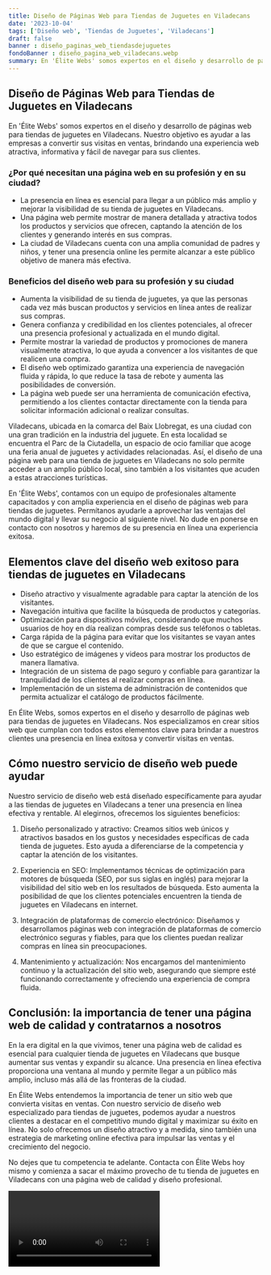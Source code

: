 ```yaml
---
title: Diseño de Páginas Web para Tiendas de Juguetes en Viladecans
date: '2023-10-04'
tags: ['Diseño web', 'Tiendas de Juguetes', 'Viladecans']
draft: false
banner : diseño_paginas_web_tiendasdejuguetes
fondoBanner : diseño_pagina_web_viladecans.webp
summary: En 'Élite Webs' somos expertos en el diseño y desarrollo de páginas web para tiendas de juguetes en Viladecans. Nuestro objetivo es ayudar a las empresas a convertir sus visitas en ventas, brindando una experiencia web atractiva, informativa y fácil de navegar para sus clientes.
---
```


## Diseño de Páginas Web para Tiendas de Juguetes en Viladecans

En 'Élite Webs' somos expertos en el diseño y desarrollo de páginas web para tiendas de juguetes en Viladecans. Nuestro objetivo es ayudar a las empresas a convertir sus visitas en ventas, brindando una experiencia web atractiva, informativa y fácil de navegar para sus clientes.

### ¿Por qué necesitan una página web en su profesión y en su ciudad?
- La presencia en línea es esencial para llegar a un público más amplio y mejorar la visibilidad de su tienda de juguetes en Viladecans.
- Una página web permite mostrar de manera detallada y atractiva todos los productos y servicios que ofrecen, captando la atención de los clientes y generando interés en sus compras.
- La ciudad de Viladecans cuenta con una amplia comunidad de padres y niños, y tener una presencia online les permite alcanzar a este público objetivo de manera más efectiva.

### Beneficios del diseño web para su profesión y su ciudad
- Aumenta la visibilidad de su tienda de juguetes, ya que las personas cada vez más buscan productos y servicios en línea antes de realizar sus compras.
- Genera confianza y credibilidad en los clientes potenciales, al ofrecer una presencia profesional y actualizada en el mundo digital.
- Permite mostrar la variedad de productos y promociones de manera visualmente atractiva, lo que ayuda a convencer a los visitantes de que realicen una compra.
- El diseño web optimizado garantiza una experiencia de navegación fluida y rápida, lo que reduce la tasa de rebote y aumenta las posibilidades de conversión.
- La página web puede ser una herramienta de comunicación efectiva, permitiendo a los clientes contactar directamente con la tienda para solicitar información adicional o realizar consultas.

Viladecans, ubicada en la comarca del Baix Llobregat, es una ciudad con una gran tradición en la industria del juguete. En esta localidad se encuentra el Parc de la Ciutadella, un espacio de ocio familiar que acoge una feria anual de juguetes y actividades relacionadas. Así, el diseño de una página web para una tienda de juguetes en Viladecans no solo permite acceder a un amplio público local, sino también a los visitantes que acuden a estas atracciones turísticas.

En 'Élite Webs', contamos con un equipo de profesionales altamente capacitados y con amplia experiencia en el diseño de páginas web para tiendas de juguetes. Permítanos ayudarle a aprovechar las ventajas del mundo digital y llevar su negocio al siguiente nivel. No dude en ponerse en contacto con nosotros y haremos de su presencia en línea una experiencia exitosa.

<GifSeo />

<Cta />

## Elementos clave del diseño web exitoso para tiendas de juguetes en Viladecans

- Diseño atractivo y visualmente agradable para captar la atención de los visitantes.
- Navegación intuitiva que facilite la búsqueda de productos y categorías.
- Optimización para dispositivos móviles, considerando que muchos usuarios de hoy en día realizan compras desde sus teléfonos o tabletas.
- Carga rápida de la página para evitar que los visitantes se vayan antes de que se cargue el contenido.
- Uso estratégico de imágenes y videos para mostrar los productos de manera llamativa.
- Integración de un sistema de pago seguro y confiable para garantizar la tranquilidad de los clientes al realizar compras en línea.
- Implementación de un sistema de administración de contenidos que permita actualizar el catálogo de productos fácilmente.

En Élite Webs, somos expertos en el diseño y desarrollo de páginas web para tiendas de juguetes en Viladecans. Nos especializamos en crear sitios web que cumplan con todos estos elementos clave para brindar a nuestros clientes una presencia en línea exitosa y convertir visitas en ventas.

## Cómo nuestro servicio de diseño web puede ayudar

Nuestro servicio de diseño web está diseñado específicamente para ayudar a las tiendas de juguetes en Viladecans a tener una presencia en línea efectiva y rentable. Al elegirnos, ofrecemos los siguientes beneficios:

1. Diseño personalizado y atractivo: Creamos sitios web únicos y atractivos basados en los gustos y necesidades específicas de cada tienda de juguetes. Esto ayuda a diferenciarse de la competencia y captar la atención de los visitantes.

2. Experiencia en SEO: Implementamos técnicas de optimización para motores de búsqueda (SEO, por sus siglas en inglés) para mejorar la visibilidad del sitio web en los resultados de búsqueda. Esto aumenta la posibilidad de que los clientes potenciales encuentren la tienda de juguetes en Viladecans en internet.

3. Integración de plataformas de comercio electrónico: Diseñamos y desarrollamos páginas web con integración de plataformas de comercio electrónico seguras y fiables, para que los clientes puedan realizar compras en línea sin preocupaciones.

4. Mantenimiento y actualización: Nos encargamos del mantenimiento continuo y la actualización del sitio web, asegurando que siempre esté funcionando correctamente y ofreciendo una experiencia de compra fluida.

## Conclusión: la importancia de tener una página web de calidad y contratarnos a nosotros

En la era digital en la que vivimos, tener una página web de calidad es esencial para cualquier tienda de juguetes en Viladecans que busque aumentar sus ventas y expandir su alcance. Una presencia en línea efectiva proporciona una ventana al mundo y permite llegar a un público más amplio, incluso más allá de las fronteras de la ciudad.

En Élite Webs entendemos la importancia de tener un sitio web que convierta visitas en ventas. Con nuestro servicio de diseño web especializado para tiendas de juguetes, podemos ayudar a nuestros clientes a destacar en el competitivo mundo digital y maximizar su éxito en línea. No solo ofrecemos un diseño atractivo y a medida, sino también una estrategia de marketing online efectiva para impulsar las ventas y el crecimiento del negocio.

No dejes que tu competencia te adelante. Contacta con Élite Webs hoy mismo y comienza a sacar el máximo provecho de tu tienda de juguetes en Viladecans con una página web de calidad y diseño profesional.

<Video />

<CtaBot job='Tiendas de Juguetes' city='Viladecans'/>

<Gmaps query='Viladecans+españa+maps' />